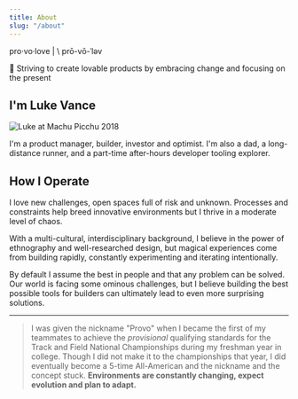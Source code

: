 ```yaml
---
title: About
slug: "/about"
---
```


pro·​vo·love |  \ prō-vō-ˈləv

🧡 Striving to create lovable products by embracing change and focusing on the present

## I'm Luke Vance 

![Luke at Machu Picchu 2018](./assets/luke_machu-picchu.jpg)

I'm a product manager, builder, investor and optimist. I'm also a dad, a long-distance runner, and a part-time after-hours developer tooling explorer. 

## How I Operate

I love new challenges, open spaces full of risk and unknown. Processes and constraints help breed innovative environments but I thrive in a moderate level of chaos.

With a multi-cultural, interdisciplinary background, I believe in the power of ethnography and well-researched design, but magical experiences come from building rapidly, constantly experimenting and iterating intentionally. 

By default I assume the best in people and that any problem can be solved. Our world is facing some ominous challenges, but I believe building the best possible tools for builders can ultimately lead to even more surprising solutions.

---

> I was given the nickname "Provo" when I became the first of my teammates to achieve the *provisional* qualifying standards for the Track and Field National Championships during my freshman year in college. Though I did not make it to the championships that year, I did eventually become a 5-time All-American and the nickname and the concept stuck. **Environments are constantly changing, expect evolution and plan to adapt.**